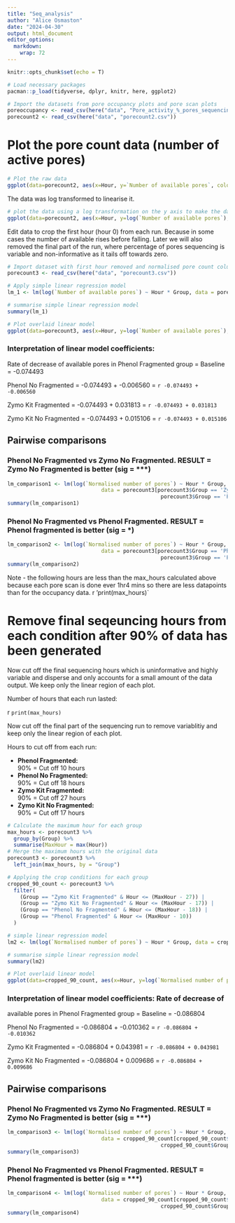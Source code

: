```yaml
---
title: "Seq_analysis"
author: "Alice Osmaston"
date: "2024-04-30"
output: html_document
editor_options: 
  markdown: 
    wrap: 72
---
```


```r
knitr::opts_chunk$set(echo = T)
```

```r
# Load necessary packages
pacman::p_load(tidyverse, dplyr, knitr, here, ggplot2)

# Import the datasets from pore occupancy plots and pore scan plots
poreoccupancy <- read_csv(here("data", "Pore_activity_%_pores_sequencing.csv"))
porecount2 <- read_csv(here("data", "porecount2.csv"))
```

# Plot the pore count data (number of active pores)

```r
# Plot the raw data
ggplot(data=porecount2, aes(x=Hour, y=`Number of available pores`, color=Group))+ geom_point() + labs(title= "Number of active pores over time") + theme_minimal()
```

The data was log transformed to linearise it.

```r
# plot the data using a log transformation on the y axis to make the data linear
ggplot(data=porecount2, aes(x=Hour, y=log(`Number of available pores`),color=Group))+ geom_point() + labs(title= "Number of active pores over time") + theme_minimal()
```

Edit data to crop the first hour (hour 0) from each run. Because in some
cases the number of available rises before falling. Later we will also
removed the final part of the run, where percentage of pores sequencing
is variable and non-informative as it tails off towards zero.

```r
# Import dataset with first hour removed and normalised pore count column adjusted to the value in hour=1. 
porecount3 <- read_csv(here("data", "porecount3.csv"))
```

```r
# Apply simple linear regression model
lm_1 <- lm(log(`Number of available pores`) ~ Hour * Group, data = porecount3)

# summarise simple linear regression model
summary(lm_1)

# Plot overlaid linear model
ggplot(data=porecount3, aes(x=Hour, y=log(`Number of available pores`),color=Group))+ geom_point() + labs(title= "Number of available pores over time") + geom_smooth(method = "lm", formula = y ~ x, se = FALSE) + theme_minimal()
```

### Interpretation of linear model coefficients:

Rate of decrease of available pores in Phenol Fragmented group =
Baseline = -0.074493

Phenol No Fragmented = -0.074493 + -0.006560 = `r -0.074493 + -0.006560`

Zymo Kit Fragmented = -0.074493 + 0.031813 = `r -0.074493 + 0.031813`

Zymo Kit No Fragmented = -0.074493 + 0.015106 = `r -0.074493 + 0.015106`

## Pairwise comparisons 

### Phenol No Fragmented vs Zymo No Fragmented. RESULT = Zymo No Fragmented is better (sig = \*\*\*)

```r
lm_comparison1 <- lm(log(`Normalised number of pores`) ~ Hour * Group,
                              data = porecount3[porecount3$Group == 'Zymo Kit No Fragmented' | 
                                                 porecount3$Group == 'Phenol No Fragmented',])
summary(lm_comparison1)
```

### Phenol No Fragmented vs Phenol Fragmented. RESULT = Phenol fragmented is better (sig = \*)

```r
lm_comparison2 <- lm(log(`Normalised number of pores`) ~ Hour * Group,
                              data = porecount3[porecount3$Group == 'Phenol Fragmented' | 
                                                 porecount3$Group == 'Phenol No Fragmented',])
summary(lm_comparison2)
```

Note - the following hours are less than the max_hours calculated above
because each pore scan is done ever 1hr4 mins so there are less
datapoints than for the occupancy data. r 'print(max_hours)\`

# Remove final seqeuncing hours from each condition after 90% of data has been generated

Now cut off the final sequencing hours which is uninformative and highly
variable and disperse and only accounts for a small amount of the data
output. We keep only the linear region of each plot.

Number of hours that each run lasted:

r `print(max_hours)`

Now cut off the final part of the sequencing run to remove variablitiy
and keep only the linear region of each plot.

Hours to cut off from each run:

-   **Phenol Fragmented:**\
    90% = Cut off 10 hours
-   **Phenol No Fragmented:**\
    90% = Cut off 18 hours
-   **Zymo Kit Fragmented:**\
    90% = Cut off 27 hours
-   **Zymo Kit No Fragmented:**\
    90% = Cut off 17 hours

```r
# Calculate the maximum hour for each group
max_hours <- porecount3 %>%
  group_by(Group) %>%
  summarise(MaxHour = max(Hour))
# Merge the maximum hours with the original data
porecount3 <- porecount3 %>%
  left_join(max_hours, by = "Group")
```

```r
# Applying the crop conditions for each group
cropped_90_count <- porecount3 %>%
  filter(
    (Group == "Zymo Kit Fragmented" & Hour <= (MaxHour - 27)) |
    (Group == "Zymo Kit No Fragmented" & Hour <= (MaxHour - 17)) |
    (Group == "Phenol No Fragmented" & Hour <= (MaxHour - 18)) |
    (Group == "Phenol Fragmented" & Hour <= (MaxHour - 10))
  )

```

```r
# simple linear regression model
lm2 <- lm(log(`Normalised number of pores`) ~ Hour * Group, data = cropped_90_count)

# summarise simple linear regression model
summary(lm2)

# Plot overlaid linear model
ggplot(data=cropped_90_count, aes(x=Hour, y=log(`Normalised number of pores`),color=Group))+ geom_point() + labs(title= "Normalised count of sequencing pores over time (90% of data)") + geom_smooth(method = "lm", formula = y ~ x, se = FALSE) + theme_minimal()
```

### Interpretation of linear model coefficients: Rate of decrease of

available pores in Phenol Fragmented group = Baseline = -0.086804

Phenol No Fragmented = -0.086804 + -0.010362 = `r -0.086804 + -0.010362`

Zymo Kit Fragmented = -0.086804 + 0.043981 = `r -0.086804 + 0.043981`

Zymo Kit No Fragmented = -0.086804 + 0.009686 = `r -0.086804 + 0.009686`

## Pairwise comparisons

### Phenol No Fragmented vs Zymo No Fragmented. RESULT = Zymo No Fragmented is better (sig = \*\*\*)

```r
lm_comparison3 <- lm(log(`Normalised number of pores`) ~ Hour * Group,
                              data = cropped_90_count[cropped_90_count$Group == 'Zymo Kit No Fragmented' | 
                                                 cropped_90_count$Group == 'Phenol No Fragmented',])
summary(lm_comparison3)
```

### Phenol No Fragmented vs Phenol Fragmented. RESULT = Phenol fragmented is better (sig = \*\*\*)

```r
lm_comparison4 <- lm(log(`Normalised number of pores`) ~ Hour * Group,
                              data = cropped_90_count[cropped_90_count$Group == 'Phenol Fragmented' | 
                                                 cropped_90_count$Group == 'Phenol No Fragmented',])
summary(lm_comparison4)
```
